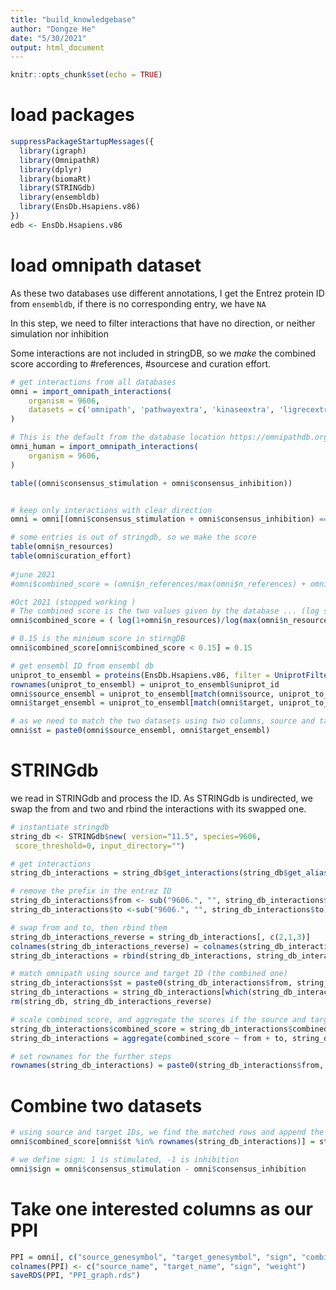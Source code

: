 ```yaml
---
title: "build_knowledgebase"
author: "Dongze He"
date: "5/30/2021"
output: html_document
---
```


```r
knitr::opts_chunk$set(echo = TRUE)
```

# load packages

```r
suppressPackageStartupMessages({
  library(igraph)
  library(OmnipathR)
  library(dplyr)
  library(biomaRt)
  library(STRINGdb)
  library(ensembldb)
  library(EnsDb.Hsapiens.v86)
})
edb <- EnsDb.Hsapiens.v86
```

# load omnipath dataset

As these two databases use different annotations, I get the Entrez protein ID from `ensembldb`, if there is no corresponding entry, we have `NA`

In this step, we need to filter interactions that have no direction, or neither simulation nor inhibition

Some interactions are not included in stringDB, so we *make* the combined score according to #references, #sourcese and curation effort.

```r
# get interactions from all databases
omni = import_omnipath_interactions(
    organism = 9606,
    datasets = c('omnipath', 'pathwayextra', 'kinaseextra', 'ligrecextra', 'dorothea','tf_target', 'mirnatarget', 'tf_mirna', 'lncrna_mrna')
)

# This is the default from the database location https://omnipathdb.org/interactions
omni_human = import_omnipath_interactions(
    organism = 9606,
)

table((omni$consensus_stimulation + omni$consensus_inhibition))


# keep only interactions with clear direction
omni = omni[(omni$consensus_stimulation + omni$consensus_inhibition) == 1,]

# some entries is out of stringdb, so we make the score 
table(omni$n_resources)
table(omni$curation_effort)
  
#june 2021
#omni$combined_score = (omni$n_references/max(omni$n_references) + omni$n_resources/max(omni$n_resources) + omni$curation_effort/max(omni$curation_effort))/3

#Oct 2021 (stopped working )
# The combined score is the two values given by the database ... (log score to only penalize low # of citations. But anything high should be reliable)
omni$combined_score = ( log(1+omni$n_resources)/log(max(omni$n_resources)) + log(1+omni$curation_effort)/log(max(omni$curation_effort)))/2

# 0.15 is the minimum score in stirngDB
omni$combined_score[omni$combined_score < 0.15] = 0.15

# get ensembl ID from ensembl db
uniprot_to_ensembl = proteins(EnsDb.Hsapiens.v86, filter = UniprotFilter(c(omni$source, omni$target)))
rownames(uniprot_to_ensembl) = uniprot_to_ensembl$uniprot_id
omni$source_ensembl = uniprot_to_ensembl[match(omni$source, uniprot_to_ensembl$uniprot_id),]$protein_id 
omni$target_ensembl = uniprot_to_ensembl[match(omni$target, uniprot_to_ensembl$uniprot_id),]$protein_id 

# as we need to match the two datasets using two columns, source and target, so we combined the to into one
omni$st = paste0(omni$source_ensembl, omni$target_ensembl)

```

# STRINGdb

we read in STRINGdb and process the ID. As STRINGdb is undirected, we swap the from and two and rbind the interactions with its swapped one.

```r
# instantiate stringdb
string_db <- STRINGdb$new( version="11.5", species=9606,
 score_threshold=0, input_directory="")

# get interactions
string_db_interactions = string_db$get_interactions(string_db$get_aliases()$STRING_id)

# remove the prefix in the entrez ID
string_db_interactions$from <- sub("9606.", "", string_db_interactions$from)
string_db_interactions$to <-sub("9606.", "", string_db_interactions$to)

# swap from and to, then rbind them
string_db_interactions_reverse = string_db_interactions[, c(2,1,3)]
colnames(string_db_interactions_reverse) = colnames(string_db_interactions)
string_db_interactions = rbind(string_db_interactions, string_db_interactions_reverse)

# match omnipath using source and target ID (the combined one)
string_db_interactions$st = paste0(string_db_interactions$from, string_db_interactions$to)
string_db_interactions = string_db_interactions[which(string_db_interactions$st %in% omni$st),]
rm(string_db, string_db_interactions_reverse)

# scale combined score, and aggregate the scores if the source and target names are same
string_db_interactions$combined_score = string_db_interactions$combined_score/1000
string_db_interactions = aggregate(combined_score ~ from + to, string_db_interactions, mean)

# set rownames for the further steps
rownames(string_db_interactions) = paste0(string_db_interactions$from, string_db_interactions$to)
```

# Combine two datasets

```r
# using source and target IDs, we find the matched rows and append the combined score
omni$combined_score[omni$st %in% rownames(string_db_interactions)] = string_db_interactions[omni$st[omni$st %in% rownames(string_db_interactions)],]$combined_score

# we define sign: 1 is stimulated, -1 is inhibition
omni$sign = omni$consensus_stimulation - omni$consensus_inhibition
```

# Take one interested columns as our PPI

```r
PPI = omni[, c("source_genesymbol", "target_genesymbol", "sign", "combined_score")]
colnames(PPI) <- c("source_name", "target_name", "sign", "weight")
saveRDS(PPI, "PPI_graph.rds")
```
